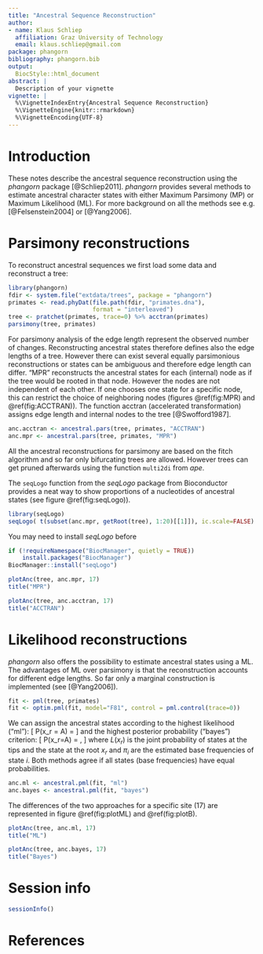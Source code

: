 ```yaml
---
title: "Ancestral Sequence Reconstruction"
author:
- name: Klaus Schliep
  affiliation: Graz University of Technology
  email: klaus.schliep@gmail.com
package: phangorn
bibliography: phangorn.bib
output:
  BiocStyle::html_document
abstract: |
  Description of your vignette
vignette: |
  %\VignetteIndexEntry{Ancestral Sequence Reconstruction}
  %\VignetteEngine{knitr::rmarkdown}
  %\VignetteEncoding{UTF-8}
---
```


# Introduction

These notes describe the ancestral sequence reconstruction using the _phangorn_ package [@Schliep2011]. _phangorn_ provides several methods to estimate ancestral character states with either Maximum Parsimony (MP) or Maximum Likelihood (ML). For more background on all the methods see e.g. [@Felsenstein2004] or [@Yang2006].

# Parsimony reconstructions
To reconstruct ancestral sequences we first load some data and reconstruct a tree:
```r
library(phangorn)
fdir <- system.file("extdata/trees", package = "phangorn")
primates <- read.phyDat(file.path(fdir, "primates.dna"),
                        format = "interleaved")
tree <- pratchet(primates, trace=0) %>% acctran(primates)
parsimony(tree, primates)
```

For parsimony analysis of the edge length represent the observed number of changes. Reconstructing ancestral states therefore defines also the edge lengths of a tree. However there can exist several equally parsimonious reconstructions or states can be ambiguous and therefore edge length can differ.
"MPR" reconstructs the ancestral states for each (internal) node as if the tree would be rooted in that node. However the nodes are not independent of each other. If one chooses one state for a specific node, this can restrict the choice of neighboring nodes (figures \@ref(fig:MPR) and \@ref(fig:ACCTRAN)).
The function acctran (accelerated transformation) assigns edge length and internal nodes to the tree [@Swofford1987].
```r
anc.acctran <- ancestral.pars(tree, primates, "ACCTRAN")
anc.mpr <- ancestral.pars(tree, primates, "MPR")
```

All the ancestral reconstructions for parsimony are based on the fitch algorithm and so far only bifurcating trees are allowed. However trees can get pruned afterwards using the function `multi2di` from _ape_.

The `seqLogo` function from the _seqLogo_ package from Bioconductor provides a neat way to show proportions of a nucleotides of ancestral states (see figure \@ref(fig:seqLogo)).

```r
library(seqLogo)
seqLogo( t(subset(anc.mpr, getRoot(tree), 1:20)[[1]]), ic.scale=FALSE)
```

You may need to install _seqLogo_ before
```r
if (!requireNamespace("BiocManager", quietly = TRUE))
    install.packages("BiocManager")
BiocManager::install("seqLogo")
```


```r
plotAnc(tree, anc.mpr, 17)
title("MPR")
```
```r
plotAnc(tree, anc.acctran, 17)
title("ACCTRAN")
```


# Likelihood reconstructions

_phangorn_ also offers the possibility to estimate ancestral states using a ML.
The advantages of ML over parsimony is that the reconstruction accounts for different edge lengths.
So far only a marginal construction is implemented (see [@Yang2006]).
```r
fit <- pml(tree, primates)
fit <- optim.pml(fit, model="F81", control = pml.control(trace=0))
```
We can assign the ancestral states according to the highest likelihood ("ml"):
\[
P(x_r = A) =  \frac{L(x_r=A)}{\sum_{k \in \{A,C,G,T\}}L(x_r=k)}
\]
and the highest posterior probability ("bayes") criterion:
\[
P(x_r=A) =  \frac{\pi_A L(x_r=A)}{\sum_{k \in \{A,C,G,T\}}\pi_k L(x_r=k)},
\]
where $L(x_r)$ is the joint probability of states at the tips and the state at the root $x_r$ and $\pi_i$ are the estimated base frequencies of state $i$.
Both methods agree if all states (base frequencies) have equal probabilities.
```r
anc.ml <- ancestral.pml(fit, "ml")
anc.bayes <- ancestral.pml(fit, "bayes")
```
The differences of the two approaches for a specific site (17) are represented in figure \@ref(fig:plotML) and  \@ref(fig:plotB).
```r
plotAnc(tree, anc.ml, 17)
title("ML")
```
```r
plotAnc(tree, anc.bayes, 17)
title("Bayes")
```

# Session info {.unnumbered}

```r
sessionInfo()
```

# References
